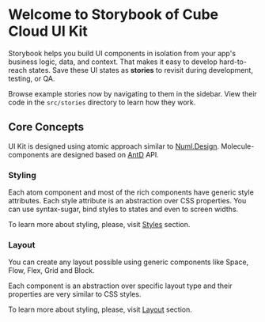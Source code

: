 
<Meta title="UIKit/Introduction" />

# Welcome to Storybook of Cube Cloud UI Kit

Storybook helps you build UI components in isolation from your app's business logic, data, and context.
That makes it easy to develop hard-to-reach states. Save these UI states as **stories** to revisit during development, testing, or QA.

Browse example stories now by navigating to them in the sidebar.
View their code in the `src/stories` directory to learn how they work.

## Core Concepts

UI Kit is designed using atomic approach similar to [Numl.Design](https://numl.design). Molecule-components are designed based on [AntD](https://ant.design/) API.

### Styling

Each atom component and most of the rich components have generic style attributes. Each style attribute is an abstraction over CSS properties. You can use syntax-sugar, bind styles to states and even to screen widths.

To learn more about styling, please, visit [Styles](/?path=/docs/uikit-styles--page) section.

### Layout

You can create any layout possible using generic components like Space, Flow, Flex, Grid and Block.

Each component is an abstraction over specific layout type and their properties are very similar to CSS styles.

To learn more about styling, please, visit [Layout](/?path=/docs/uikit-layout--page) section.
